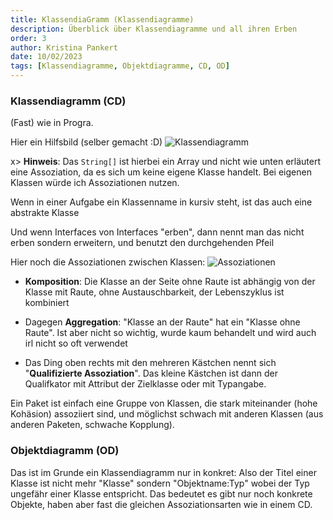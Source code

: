 ```yaml
---
title: KlassendiaGramm (Klassendiagramme)
description: Überblick über Klassendiagramme und all ihren Erben
order: 3
author: Kristina Pankert
date: 10/02/2023
tags: [Klassendiagramme, Objektdiagramme, CD, OD]
---
```


### Klassendiagramm (CD)

(Fast) wie in Progra.

Hier ein Hilfsbild (selber gemacht :D)
![Klassendiagramm](/teaching-assets/es/Klassendiagramm.svg)

x> **Hinweis**: Das `String[]` ist hierbei ein Array und nicht wie unten erläutert eine Assoziation, da es sich um keine eigene Klasse handelt. Bei eigenen Klassen würde ich Assoziationen nutzen.

Wenn in einer Aufgabe ein Klassenname in kursiv steht, ist das auch eine abstrakte Klasse

Und wenn Interfaces von Interfaces "erben", dann nennt man das nicht erben sondern erweitern, und benutzt den durchgehenden Pfeil

Hier noch die Assoziationen zwischen Klassen:
![Assoziationen](/teaching-assets/es/Assoziationen.svg)

- **Komposition**: Die Klasse an der Seite ohne Raute ist abhängig von der Klasse mit Raute, ohne Austauschbarkeit, der Lebenszyklus ist kombiniert

- Dagegen **Aggregation**: "Klasse an der Raute" hat ein "Klasse ohne Raute". Ist aber nicht so wichtig, wurde kaum behandelt und wird auch irl nicht so oft verwendet

- Das Ding oben rechts mit den mehreren Kästchen nennt sich "**Qualifizierte Assoziation**". Das kleine Kästchen ist dann der Qualifkator mit Attribut der Zielklasse oder mit Typangabe.

Ein Paket ist einfach eine Gruppe von Klassen, die stark miteinander (hohe Kohäsion) assoziiert sind, und möglichst schwach mit anderen Klassen (aus anderen Paketen, schwache Kopplung).

### Objektdiagramm (OD)

Das ist im Grunde ein Klassendiagramm nur in konkret: Also der Titel einer Klasse ist nicht mehr "Klasse" sondern "Objektname:Typ" wobei der Typ ungefähr einer Klasse entspricht.
Das bedeutet es gibt nur noch konkrete Objekte, haben aber fast die gleichen Assoziationsarten wie in einem CD.
